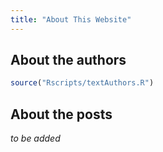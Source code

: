 ```yaml
---
title: "About This Website"
---
```



## About the authors

```r
source("Rscripts/textAuthors.R")
```

## About the posts

*to be added*
